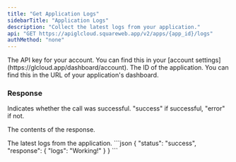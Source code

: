 ```yaml
---
title: "Get Application Logs"
sidebarTitle: "Application Logs"
description: "Collect the latest logs from your application."
api: "GET https://apiglcloud.squareweb.app/v2/apps/{app_id}/logs"
authMethod: "none"
---
```


<ParamField header="Authorization" type="string" placeholder="API KEY" required>
  The API key for your account. You can find this in your [account settings](https://glcloud.app/dashboard/account).
</ParamField>

<ParamField path="app_id" type="string" placeholder="Application ID" required>
  The ID of the application. You can find this in the URL of your application's dashboard.
</ParamField>

### Response

<ResponseField name="status" type="string">
  Indicates whether the call was successful. "success" if successful, "error" if not.
</ResponseField>

<ResponseField name="response" type="object">

The contents of the response.

<Expandable title="Toggle object">

<ResponseField name="logs" type="string">
  The latest logs from the application.
</ResponseField>

</Expandable>
</ResponseField>

<ResponseExample>
```json
{
    "status": "success",
    "response": {
        "logs": "Working!"
    }
}
```
</ResponseExample>